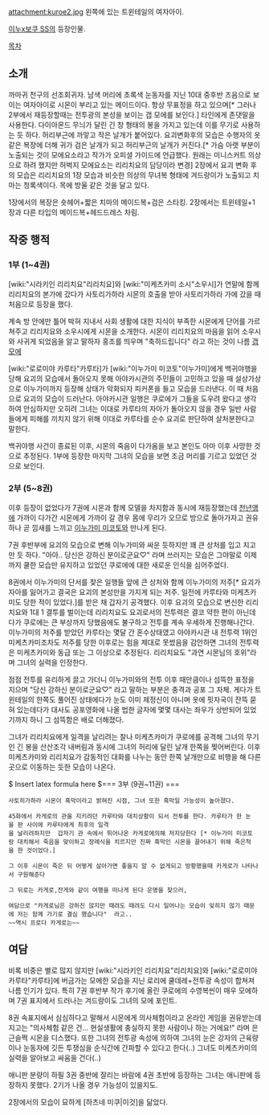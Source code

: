 attachment:kuroe2.jpg
왼쪽에 있는 트윈테일의 여자아이.

[[이누x보쿠 SS]]의 등장인물.

[[목차]]

== 소개 ==
까마귀 천구의 선조회귀자. 남색 머리에 초록색 눈동자를 지닌 10대 중후반 즈음으로 보이는 여자아이로 시몬이 부리고 있는 메이드이다. 항상 무표정을 하고 있으며[* 그러나 2부에서 재등장할때는 전투광의 본성을 보이는 갭 모에를 보인다.] 타인에게 존댓말을 사용한다. 다이아몬드 무늬가 달린 긴 창 형태의 봉을 가지고 있는데 이를 무기로 사용하는 듯 하다.
허리부근에 까맣고 작은 날개가 붙어있다. 요괴변화후의 모습은 수행자의 옷같은 복장에 더해 귀가 검은 날개가 되고 허리부근의 날개가 커진다.[* 가슴 아랫 부분이 노출되는 것이 모에요소라고 작가가 오피셜 가이드에 언급했다. 원래는 미니스커트 의상으로 하려 했지만 허벅지 모에요소는 리리치요의 담당이라 변경] 
2장에서 요괴 변화 후의 모습은 리리치요의 1장 모습과 비슷한 의상의 무녀복 형태에 겨드랑이가 노출되고 치마는 청록색이다. 목에 방울 같은 것을 달고 있다.

1장에서의 복장은 숏헤어+짧은 치마의 메이드복+검은 스타킹. 2장에서는 트윈테일+1장과 다른 타입의 메이드복+헤드드레스 차림.

== 작중 행적 ==

=== 1부 (1~4권) ===
[wiki:"시라키인 리리치요"리리치요]와 [wiki:"미케츠카미 소시"소우시]가 연말에 함께 리리치요의 본가에 갔다가 사토리가하라 시몬의 호출을 받아 사토리가하라 가에 갔을 때 처음으로 등장을 했다.

계속 방 안에만 틀어 박혀 지내서 사회 생활에 대한 지식이 부족한 시몬에게 단어를 가르쳐주고 리리치요와 소우시에게 시몬을 소개한다. 시몬이 리리치요의 마음을 읽어 소우시와 사귀게 되었음을 알고 말하자 홍조를 띄우며 "축하드립니다" 라고 하는 것이 나름 [[갭 모에]]

[wiki:"로로미야 카루타"카루타]가 [wiki:"이누가미 미코토"이누가미]에게 백귀야행을 당해 요괴의 모습에서 돌아오지 못해 아야카시관의 주민들이 고민하고 있을 때 설상가상으로 이누가미까지 등장해 상태가 악화되자 피커폰을 들고 모습을 드러낸다. 이 때 처음으로 요괴의 모습이 드러난다. 아야카시관 일행은 쿠로에가 그들을 도우려 왔다고 생각하여 안심하지만 오히려 그녀는 이대로 카루타의 자아가 돌아오지 않을 경우 일반 사람들에게 피해를 끼치지 않기 위해 이대로 카루타를 순수 요괴로 판단하여 살처분한다고 말한다.

백귀야행 사건이 종료된 이후, 시몬의 죽음이 다가옴을 보고 본인도 아마 이후 사망한 것으로 추정된다. 1부에 등장한 마지막 그녀의 모습을 보면 조금 머리를 기르고 있었던 것으로 보인다.

=== 2부 (5~8권) ===
이후 등장이 없었다가 7권에 시몬과 함께 모델을 차지함과 동시에 재등장했는데 [[천년앵]]에 가까이 다가간 시몬에게 가까이 갈 경우 몸에 무리가 오므로 방으로 돌아가자고 권유하나 곧 낌새를 느끼고 [[이누가미 미코토]]와 만나게 된다.

7권 후반부에 요괴의 모습으로 변해 이누가미와 싸운 듯하지만 꽤 큰 상처를 입고 지고 만 듯 하다. 
"아아.. 당신은 강하신 분이로군요♡" 라며 쓰러지는 모습은 그야말로 이제까지 쿨한 모습만 유지하고 있었던 쿠로에에 대한 새로운 인식을 심어주었다.

8권에서 이누가미의 단서를 찾은 일행들 앞에 큰 상처와 함께 이누가미의 저주[* 요괴가 자아를 잃어가고 결국은 요괴의 본성만을 가지게 되는 저주. 일전에 카루타와 미케츠카미도 당한 적이 있었다.]를 받은 채 갑자기 공격했다. 이후 요괴의 모습으로 변신한 리리치요와 1대 1 결투를 벌이는데 리리치요도 요괴로서의 전투력은 결코 약한 편이 아닌데다가 쿠로에는 큰 부상까지 당했음에도 불구하고 전투를 계속 우세하게 진행해나간다. 이누가미의 저주를 받았던 카루타는 몇달 간 혼수상태였고 아야카시관 내 전투력 1위인 미케츠카미조차도 저주를 당한 이후로는 힘을 제대로 못썼음을 감안하면 그녀의 전투력은 미케츠카미와 동급 또는 그 이상으로 추정된다. 리리치요도 "과연 시몬님의 호위"라며 그녀의 실력을 인정한다.

점점 전투를 유리하게 끌고 가더니 이누가미와의 전투 이후 때만큼이나 섬뜩한 표정을 지으며 "당신 강하신 분이로군요♡" 라고 말하는 부분은 충격과 공포 그 자체. 게다가 트윈테일의 한쪽도 풀어진 상태에다가 눈도 이미 제정신이 아니며 옷에 핏자국이 잔뜩 묻혀 있는데다가 대사도 공포영화에 나올 법한 글자에 몇몇 대사는 좌우가 상반되어 있었기까지 하니 그 섬뜩함은 배로 더해졌다.

그녀가 리리치요에게 일격을 날리려는 찰나 미케츠카미가 쿠로에를 공격해 그녀의 무기인 긴 봉을 산산조각 내버림과 동시에 그녀의 허리에 달린 날개 한쪽을 찢어버린다. 이후 미케츠카미와 리리치요가 감동적인 대화를 나누는 동안 한쪽 날개만으로 비행을 해 다른 곳으로 이동하는 듯한 모습이 나온다.

$ Insert latex formula here $=== 3부 (9권~11권) ===
 사토히가하라 시몬이 흑막이라고 밝혀진 시점, 그녀 또한 흑막일 가능성이 높아졌다.

 45화에서 카게로의 관을 지키려던 카루타와 대치상황이 되서 전투를 한다. 카루타가 한 눈을 판 사이에 카루타에게 최후의 일격      
 을 날리려하지만  갑자기 관 속에서 튀어나온 카게로에의해 저지당한다 [* 이누가미 미코토랑 대치해서 죽음을 맞이하고 장례식을 치르지만 진짜 흑막인 시몬을 끌어내기 위해 죽은척을 한 것이었다.] 

 그 이후 시몬이 죽은 뒤 어떻게 살아가면 좋을지 알 수 없게되고 방황했을때 카게로가 나타나서 구원해준다

 그 뒤로는 카게로,잔게와 같이 여행을 떠나게 된다 운명을 찾으러,


 여담으로 "카게로님은 강하진 않지만 때려도 때려도 다시 일어나는 모습이 잊히지 않기 때문에 저는 함께 가기로 결심 했습니다"  라고..
 ~~역시 프로다 카게로는~~
 
== 여담 ==
비록 비중은 별로 많지 않지만 [wiki:"시라키인 리리치요"리리치요]와 [wiki:"로로미야 카루타"카루타]에 버금가는 모에한 모습을 지닌 로리에 쿨데레+전투광 속성이 합쳐져 나름 인기가 있다.
특히 7권 후반부 작가 후기에 올린 쿠로에의 수영복씬이 매우 모에하며 7권 표지에서 드러나는 겨드랑이도 그녀의 모에 포인트.

8권 속표지에서 심심하다고 말해서 시몬에게 의사체험이라고 온라인 게임을 권유받는데 지고는 "의사체험 같은 건... 현실생활에 충실하지 못한 사람이나 하는 거에요!" 라며 은근슬쩍 시몬을 디스했다.
또한 그녀의 전투광 속성에 의하여 그녀의 눈은 강자의 근육량이나 눈동자에 깃든 투쟁심을 순식간에 간파할 수 있다고 한다(..) 그녀도 미케츠카미의 실력을 알아보고 싸움을 건다(..)

애니판 분량이 하필 3권 중반에 잘리는 바람에 4권 초반에 등장하는 그녀는 애니판에 등장하지 못했다. 2기가 나올 경우 가능성이 있을지도.

2장에서의 모습이 묘하게 [하츠네 미쿠|이것]을 닮았다.
